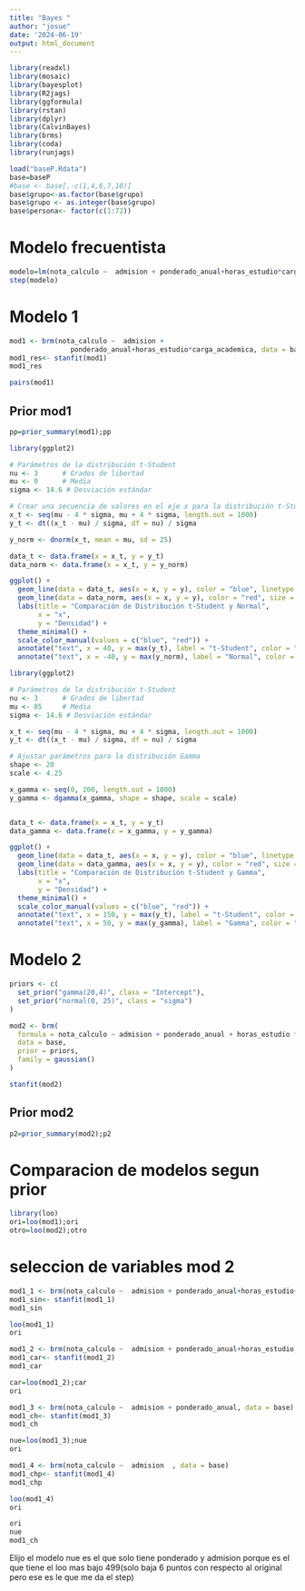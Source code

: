 ```yaml
---
title: "Bayes "
author: "josue"
date: '2024-06-19'
output: html_document
---
```

```r
library(readxl)
library(mosaic)
library(bayesplot)
library(R2jags)
library(ggformula)
library(rstan)
library(dplyr)
library(CalvinBayes)
library(brms)
library(coda)
library(runjags)

```

```r
load("baseP.Rdata")
base=baseP
#base <- base[,-c(1,4,6,7,10)]
base$grupo<-as.factor(base$grupo)
base$grupo <- as.integer(base$grupo)
base$persona<- factor(c(1:72))
```
# Modelo frecuentista
```r
modelo=lm(nota_calculo ~  admision + ponderado_anual+horas_estudio*carga_academica, data = base)
step(modelo)
```

# Modelo 1
```r
mod1 <- brm(nota_calculo ~  admision + 
               ponderado_anual+horas_estudio*carga_academica, data = base)
mod1_res<- stanfit(mod1)
mod1_res
```
```r
pairs(mod1)
```
## Prior mod1
```r
pp=prior_summary(mod1);pp
```
```r
library(ggplot2)

# Parámetros de la distribución t-Student
nu <- 3      # Grados de libertad
mu <- 0      # Media
sigma <- 14.6 # Desviación estándar

# Crear una secuencia de valores en el eje x para la distribución t-Student
x_t <- seq(mu - 4 * sigma, mu + 4 * sigma, length.out = 1000)
y_t <- dt((x_t - mu) / sigma, df = nu) / sigma

y_norm <- dnorm(x_t, mean = mu, sd = 25)

data_t <- data.frame(x = x_t, y = y_t)
data_norm <- data.frame(x = x_t, y = y_norm)

ggplot() +
  geom_line(data = data_t, aes(x = x, y = y), color = "blue", linetype = "dashed", size = 1) +
  geom_line(data = data_norm, aes(x = x, y = y), color = "red", size = 1) +
  labs(title = "Comparación de Distribución t-Student y Normal",
       x = "x",
       y = "Densidad") +
  theme_minimal() +
  scale_color_manual(values = c("blue", "red")) +
  annotate("text", x = 40, y = max(y_t), label = "t-Student", color = "blue") +
  annotate("text", x = -40, y = max(y_norm), label = "Normal", color = "red")

```

```r
library(ggplot2)

# Parámetros de la distribución t-Student
nu <- 3      # Grados de libertad
mu <- 85     # Media
sigma <- 14.6 # Desviación estándar

x_t <- seq(mu - 4 * sigma, mu + 4 * sigma, length.out = 1000)
y_t <- dt((x_t - mu) / sigma, df = nu) / sigma

# Ajustar parámetros para la distribución Gamma
shape <- 20
scale <- 4.25

x_gamma <- seq(0, 200, length.out = 1000)
y_gamma <- dgamma(x_gamma, shape = shape, scale = scale)


data_t <- data.frame(x = x_t, y = y_t)
data_gamma <- data.frame(x = x_gamma, y = y_gamma)

ggplot() +
  geom_line(data = data_t, aes(x = x, y = y), color = "blue", linetype = "dashed", size = 1) +
  geom_line(data = data_gamma, aes(x = x, y = y), color = "red", size = 1) +
  labs(title = "Comparación de Distribución t-Student y Gamma",
       x = "x",
       y = "Densidad") +
  theme_minimal() +
  scale_color_manual(values = c("blue", "red")) +
  annotate("text", x = 150, y = max(y_t), label = "t-Student", color = "blue") +
  annotate("text", x = 50, y = max(y_gamma), label = "Gamma", color = "red")
```

# Modelo 2
```r
priors <- c(
  set_prior("gamma(20,4)", class = "Intercept"),
  set_prior("normal(0, 25)", class = "sigma")
)

mod2 <- brm(
  formula = nota_calculo ~ admision + ponderado_anual + horas_estudio * carga_academica,
  data = base,
  prior = priors,
  family = gaussian()
)

stanfit(mod2)
```

## Prior mod2
```r
p2=prior_summary(mod2);p2
```
# Comparacion de modelos segun prior
```r
library(loo)
ori=loo(mod1);ori
otro=loo(mod2);otro
```
# seleccion de variables mod 2
```r
mod1_1 <- brm(nota_calculo ~  admision + ponderado_anual+horas_estudio+carga_academica, data = base)
mod1_sin<- stanfit(mod1_1)
mod1_sin
```
```r
loo(mod1_1)
ori
```
```r
mod1_2 <- brm(nota_calculo ~  admision + ponderado_anual+horas_estudio, data = base)
mod1_car<- stanfit(mod1_2)
mod1_car
```
```r
car=loo(mod1_2);car
ori
```
```r
mod1_3 <- brm(nota_calculo ~  admision + ponderado_anual, data = base)
mod1_ch<- stanfit(mod1_3)
mod1_ch
```
```r
nue=loo(mod1_3);nue
ori
```
```r
mod1_4 <- brm(nota_calculo ~  admision  , data = base)
mod1_chp<- stanfit(mod1_4)
mod1_chp
```
```r
loo(mod1_4)
ori
```

```r
ori
nue
mod1_ch
```
Elijo el modelo nue es el que solo tiene ponderado y admision
porque es el que tiene el loo mas bajo 499(solo baja 6 puntos con respecto al original pero ese es le que me da el step)






